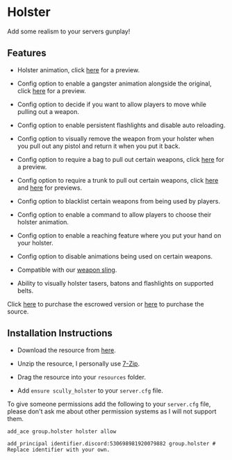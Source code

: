 # Holster

Add some realism to your servers gunplay!

## Features

- Holster animation, click [here](https://i.gyazo.com/dc74ad31e7fef9fd63946c2ec40c96f7.gif) for a preview.

- Config option to enable a gangster animation alongside the original, click [here](https://i.gyazo.com/d619a70e7426a94779783f99c370ef09.gif) for a preview.

- Config option to decide if you want to allow players to move while pulling out a weapon.

- Config option to enable persistent flashlights and disable auto reloading.

- Config option to visually remove the weapon from your holster when you pull out any pistol and return it when you put it back.

- Config option to require a bag to pull out certain weapons, click [here](https://i.gyazo.com/b1d8cdb16f3a880c8d228ecb7344ae38.gif) for a preview.

- Config option to require a trunk to pull out certain weapons, click [here](https://i.gyazo.com/db19d3a44bdd751155f2622dfe119485.gif) and [here](https://i.gyazo.com/0c84f73d69ee63dbbe002eee75cc97d0.gif) for previews.

- Config option to blacklist certain weapons from being used by players.

- Config option to enable a command to allow players to choose their holster animation.

- Config option to enable a reaching feature where you put your hand on your holster.

- Config option to disable animations being used on certain weapons.

- Compatible with our [weapon sling](https://forum.cfx.re/t/paid-scully-weapon-sling-v3-synced-with-attachments-tints-and-variants/4842437/61).

- Ability to visually holster tasers, batons and flashlights on supported belts.

Click [here](https://scullys-development.tebex.io/package/5090377) to purchase the escrowed version or [here](https://scullys-development.tebex.io/package/5100075) to purchase the source.

## Installation Instructions

- Download the resource from [here](https://keymaster.fivem.net/asset-grants).

- Unzip the resource, I personally use [7-Zip](https://www.7-zip.org/).

- Drag the resource into your `resources` folder.

- Add `ensure scully_holster` to your `server.cfg` file.

To give someone permissions add the following to your `server.cfg` file, please don't ask me about other permission systems as I will not support them.

```
add_ace group.holster holster allow

add_principal identifier.discord:530698981920079882 group.holster # Replace identifier with your own.
```